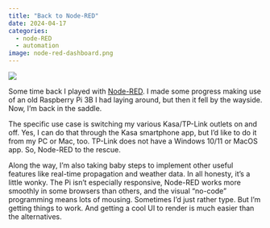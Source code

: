 ```yaml
---
title: "Back to Node-RED"
date: 2024-04-17
categories:
  - node-RED
  - automation
image: node-red-dashboard.png
---
```


![](node-red-dashboard.png)

Some time back I played with [Node-RED](https://nodered.org/).
I made some progress making use of an old Raspberry Pi 3B I had laying around, but then it fell by the wayside.
Now, I'm back in the saddle.

The specific use case is switching my various Kasa/TP-Link outlets on and off.
Yes, I can do that through the Kasa smartphone app, but I'd like to do it from my PC or Mac, too.
TP-Link does not have a Windows 10/11 or MacOS app.
So, Node-RED to the rescue.

Along the way, I'm also taking baby steps to implement other useful features like real-time propagation and weather data.
In all honesty, it's a little wonky.
The Pi isn't especially responsive, Node-RED works more smoothly in some browsers than others, and the visual "no-code" programming means lots of mousing.
Sometimes I'd just rather type.
But I'm getting things to work.
And getting a cool UI to render is much easier than the alternatives.

